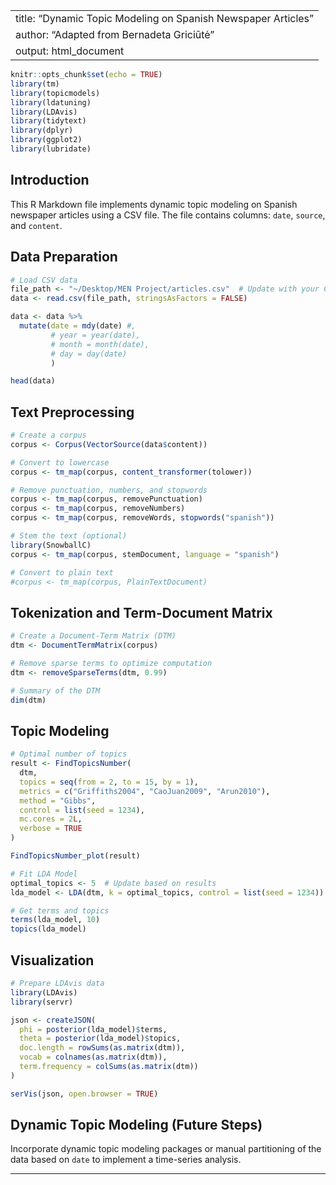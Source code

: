 
---
title: "Dynamic Topic Modeling on Spanish Newspaper Articles"
author: "Adapted from Bernadeta Griciūtė"
output: html_document
---

```r
knitr::opts_chunk$set(echo = TRUE)
library(tm)
library(topicmodels)
library(ldatuning)
library(LDAvis)
library(tidytext)
library(dplyr)
library(ggplot2)
library(lubridate)
```

## Introduction

This R Markdown file implements dynamic topic modeling on Spanish newspaper articles using a CSV file. The file contains columns: `date`, `source`, and `content`.

## Data Preparation

```r
# Load CSV data
file_path <- "~/Desktop/MEN Project/articles.csv"  # Update with your CSV file path
data <- read.csv(file_path, stringsAsFactors = FALSE)

data <- data %>%
  mutate(date = mdy(date) #,
         # year = year(date),
         # month = month(date),
         # day = day(date)
         )

head(data)
```

## Text Preprocessing

```r
# Create a corpus
corpus <- Corpus(VectorSource(data$content))

# Convert to lowercase
corpus <- tm_map(corpus, content_transformer(tolower))

# Remove punctuation, numbers, and stopwords
corpus <- tm_map(corpus, removePunctuation)
corpus <- tm_map(corpus, removeNumbers)
corpus <- tm_map(corpus, removeWords, stopwords("spanish"))

# Stem the text (optional)
library(SnowballC)
corpus <- tm_map(corpus, stemDocument, language = "spanish")

# Convert to plain text
#corpus <- tm_map(corpus, PlainTextDocument)
```

## Tokenization and Term-Document Matrix

```r
# Create a Document-Term Matrix (DTM)
dtm <- DocumentTermMatrix(corpus)

# Remove sparse terms to optimize computation
dtm <- removeSparseTerms(dtm, 0.99)

# Summary of the DTM
dim(dtm)
```

## Topic Modeling

```r
# Optimal number of topics
result <- FindTopicsNumber(
  dtm,
  topics = seq(from = 2, to = 15, by = 1),
  metrics = c("Griffiths2004", "CaoJuan2009", "Arun2010"),
  method = "Gibbs",
  control = list(seed = 1234),
  mc.cores = 2L,
  verbose = TRUE
)

FindTopicsNumber_plot(result)

```

```r

# Fit LDA Model
optimal_topics <- 5  # Update based on results
lda_model <- LDA(dtm, k = optimal_topics, control = list(seed = 1234))

```

```r

# Get terms and topics
terms(lda_model, 10)
topics(lda_model)
```

## Visualization

```r
# Prepare LDAvis data
library(LDAvis)
library(servr)

json <- createJSON(
  phi = posterior(lda_model)$terms,
  theta = posterior(lda_model)$topics,
  doc.length = rowSums(as.matrix(dtm)),
  vocab = colnames(as.matrix(dtm)),
  term.frequency = colSums(as.matrix(dtm))
)

serVis(json, open.browser = TRUE)
```

## Dynamic Topic Modeling (Future Steps)

Incorporate dynamic topic modeling packages or manual partitioning of the data based on `date` to implement a time-series analysis.

---

